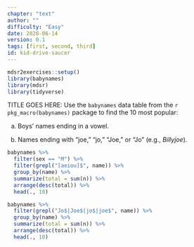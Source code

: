 ```yaml
---
chapter: "text"
author: ""
difficulty: "Easy"
date: 2020-06-14 
version: 0.1
tags: [first, second, third]
id: kid-drive-saucer
---
```


```r
mdsr2exercises::setup()
library(babynames)
library(mdsr)
library(tidyverse)
```

TITLE GOES HERE: Use the `babynames` data table from the `r pkg_macro(babynames)` package to find the 10 most popular:


a. Boys' names ending in a vowel.

b. Names ending with "joe," "jo," "Joe," or "Jo" (e.g., *Billyjoe*).


 <!--begin-answer-->
```r
babynames %>%
  filter(sex == "M") %>%
  filter(grepl("[aeiou]$", name)) %>%
  group_by(name) %>%
  summarize(total = sum(n)) %>%
  arrange(desc(total)) %>%
  head(., 10)
```

```r
babynames %>%
  filter(grepl("Jo$|Joe$|jo$|joe$", name)) %>%
  group_by(name) %>%
  summarize(total = sum(n)) %>%
  arrange(desc(total)) %>%
  head(., 10)
```
 
 <!--end-answer-->
